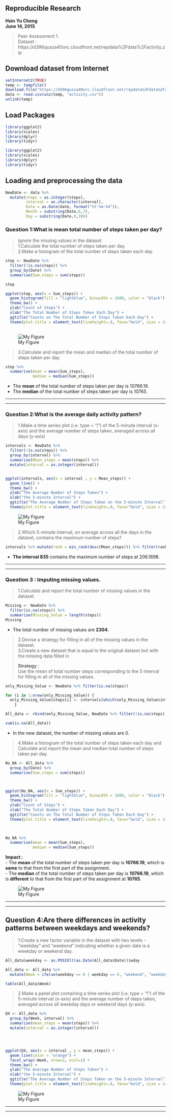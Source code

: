 

## **Reproducible Research**
 **Hsin Yu Cheng**    
 **June 14, 2015**    
 
 > Peer Assessment 1.    
 > Dataset : https://d396qusza40orc.cloudfront.net/repdata%2Fdata%2Factivity.zip        


## Download dataset from Internet
```r
setInternet2(TRUE)
temp <- tempfile()
download.file("https://d396qusza40orc.cloudfront.net/repdata%2Fdata%2Factivity.zip",temp)
data <- read.csv(unz(temp, "activity.csv"))
unlink(temp)
```


## Load Packages
```r
library(ggplot2)
library(scales)
library(dplyr)
library(tidyr)
```


```r
library(ggplot2)
library(scales)
library(dplyr)
library(tidyr)
```


## Loading and preprocessing the data
```r

NewDate <- data %>% 
  mutate(steps = as.integer(steps),
         interval = as.character(interval),
         Date = as.Date(date, format("%Y-%m-%d")),
         Month = substring(Date,6,7),
         Day = substring(Date,9,10))
```

### **Question 1**:What is mean total number of steps taken per day?    
 > Ignore the missing values in the dataset.    
 > 1.Calculate the total number of steps taken per day.    
 > 2.Make a histogram of the total number of steps taken each day.    
 
```r
step <- NewDate %>%
  filter(!is.na(steps)) %>%
  group_by(Date) %>%
  summarise(Sum_steps = sum(steps))

step

ggplot(step, aes(x = Sum_steps)) + 
  geom_histogram(fill = "lightblue", binwidth = 1600, color = "black") +
  theme_bw() +
  ylab("Count of Steps") + 
  xlab("The Total Number of Steps Taken Each Day") +
  ggtitle("Counts on The Total Number of Steps Taken Each Day") + 
  theme(plot.title = element_text(lineheight=.8, face="bold", size = 14))
  
```
![My Figure](images/plot1.png)    

 > 3.Calculate and report the mean and median of the total number of steps taken per day.

```r

step %>% 
  summarise(mean = mean(Sum_steps),
            median = median(Sum_steps))

```
 * The **mean** of the total number of steps taken per day is 10766.19.    
 * The **median** of the total number of steps taken per day is 10765.    


***    
***    

### **Question 2**:What is the average daily activity pattern?    

 > 1.Make a time series plot (i.e. type = "l") of the 5-minute interval (x-axis) and the average number of steps taken, averaged across all days (y-axis)     
```r
intervals <- NewDate %>%
  filter(!is.na(steps)) %>%
  group_by(interval) %>%
  summarise(Mean_steps = mean(steps)) %>%
  mutate(interval = as.integer(interval))


ggplot(intervals, aes(x = interval , y = Mean_steps)) + 
  geom_line() +
  theme_bw() +
  ylab("The Average Number of Steps Taken") + 
  xlab("the 5-minute Interval") +
  ggtitle("The Average Number of Steps Taken on the 5-minute Interval") + 
  theme(plot.title = element_text(lineheight=.8, face="bold", size = 14))


```
![My Figure](images/plot2.png)     



 > 2.Which 5-minute interval, on average across all the days in the dataset, contains the maximum number of steps?    
```r
intervals %>% mutate(rank = min_rank(desc(Mean_steps))) %>% filter(rank == 1)
```
 * **The interval 835** contains the maximum number of steps at 206.1698.    

***    
***    

### **Question 3** : Imputing missing values.    

 > 1.Calculate and report the total number of missing values in the dataset.       
```r
Missing <- NewDate %>%
  filter(is.na(steps)) %>%
  summarise(Missing_Value = length(steps))
Missing
```
 * The total number of missing values are **2304**.    
 
     
 > 2.Devise a strategy for filling in all of the missing values in the dataset.         
 > 3.Create a new dataset that is equal to the original dataset but with the missing data filled in.         
 >    
 > **Strategy** :     
 > Use the mean of total number steps corresponding to the 5 interval for filling in all of the missing values.        
```r
only_Missing_Value <- NewDate %>% filter(is.na(steps))

for (i in 1:nrow(only_Missing_Value)) {
  only_Missing_Value$steps[i] <- intervals[which(only_Missing_Value$interval[i] == intervals$interval), ]$Mean_steps
    }

All_data <- rbind(only_Missing_Value, NewDate %>% filter(!is.na(steps)))

sum(is.na(All_data))

```
        
 - In the new dataset, the number of missing values are 0.    


 > 4.Make a histogram of the total number of steps taken each day and Calculate and report the mean and median total number of steps taken per day.            
```r

No_NA <- All_data %>%
  group_by(Date) %>%
  summarise(Sum_steps = sum(steps))



ggplot(No_NA, aes(x = Sum_steps)) + 
  geom_histogram(fill = "lightblue", binwidth = 1600, color = "black") +
  theme_bw() +
  ylab("Count of Steps") + 
  xlab("The Total Number of Steps Taken Each Day") +
  ggtitle("Counts on The Total Number of Steps Taken Each Day") + 
  theme(plot.title = element_text(lineheight=.8, face="bold", size = 14))

  
```

```r
No_NA %>% 
  summarise(mean = mean(Sum_steps),
            median = median(Sum_steps))
```
 **Impact :**    
 - The **mean** of the total number of steps taken per day is **10766.19**, which is **same** to that from the first part of the assignment.        
 - The **median** of the total number of steps taken per day is **10766.19**, which is **different** to that from the first part of the assignment at **10765**. 
 
![My Figure](images/plot3.png)     
 
***    
***    

## **Question 4**:Are there differences in activity patterns between weekdays and weekends?

 > 1.Create a new factor variable in the dataset with two levels - "weekday" and "weekend" indicating whether a given date is a weekday or weekend day.    

```r
All_data$weekday <- as.POSIXlt(as.Date(All_data$Date))$wday 

All_data <- All_data %>%
  mutate(Week = ifelse(weekday == 0 | weekday == 6, "weekend", "weekday"))

table(All_data$Week)

```

 > 2.Make a panel plot containing a time series plot (i.e. type = "l") of the 5-minute interval (x-axis) and the average number of steps taken, averaged across all weekday days or weekend days (y-axis).     
```r

Q4 <- All_data %>%
  group_by(Week, interval) %>%
  summarise(mean_steps = mean(steps)) %>%
  mutate(interval = as.integer(interval))




ggplot(Q4, aes(x = interval , y = mean_steps)) + 
  geom_line(color = "orange") +
  facet_wrap(~Week, nrow=2, ncol=1) +
  theme_bw() +
  ylab("The Average Number of Steps Taken") + 
  xlab("the 5-minute Interval") +
  ggtitle("The Average Number of Steps Taken on the 5-minute Interval") + 
  theme(plot.title = element_text(lineheight=.8, face="bold", size = 14))

```

![My Figure](images/plot4.png)    

***    
***    










